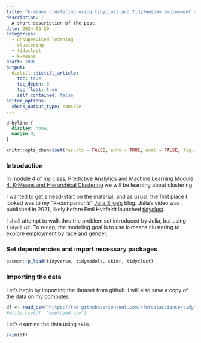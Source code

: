 ```yaml
---
title: "k-means clustering using tidyclust and TidyTuesday employment status dataset"
description: |
  A short description of the post.
date: 2024-03-20
categories:
  - unsupervised learning
  - clustering
  - tidyclust
  - k-means
draft: TRUE
output:
  distill::distill_article:
    toc: true
    toc_depth: 6
    toc_float: true    
    self_contained: false
editor_options: 
  chunk_output_type: console
---
```


```css
d-byline {
  display: none;
  margin:0;
}

```
```r
knitr::opts_chunk$set(results = FALSE, echo = TRUE, eval = FALSE, fig.width = 6, layout="l-body-outset")
```
### Introduction

In module 4 of my class, [Predictive Analytics and Machine Learning Module 4: K-Means and Hierarchical Clustering](https://academy.smu.edu.sg/predictive-analytics-and-machine-learning-module-4-k-means-and-hierarchical-clustering-synchronous) we will be learning about clustering.

I wanted to get a head-start on the material, and as usual, the first place I looked was to my "R-companion's" [Julia Silge's](https://juliasilge.com/blog/kmeans-employment/) blog. Julia's video was published in 2021, likely before Emil Hvitfeldt launched [tidyclust](https://tidyclust.tidymodels.org/index.html).

I shall attempt to walk thru the problem set introduced by Julia, but using `tidyclust`. To recap, the modeling goal is to use k-means clustering to explore employment by race and gender.

### Set dependencies and import necessary packages

```r
pacman::p_load(tidyverse, tidymodels, skimr, tidyclust)

```


### Importing the data

Let's begin by importing the dataset from github. I will also save a copy of the data on my computer.

```r
df <- read_csv("https://raw.githubusercontent.com/rfordatascience/tidytuesday/master/data/2021/2021-02-23/employed.csv")
#write_csv(df, "employed.csv")
```

Let's examine the data using `skim`.

```r
skim(df)
```











